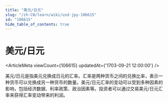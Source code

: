 ```yaml
---
title: "美元/日元"
slug: "/zh-CN/learn/wiki/usd-jpy-106615"
id: "106615"
hide_table_of_contents: true
---
```



# 美元/日元

<ArticleMeta viewCount={106615} updatedAt={'1703-09-21 12:00:00'} />

美元/日元是指美元兑换成日元的汇率。汇率是两种货币之间的兑换比率，表示一种货币可以兑换成另一种货币的数量。美元/日元汇率的变动可以受到多种因素的影响，包括经济数据、利率政策、政治因素等。投资者可以通过交易美元/日元汇率来获得汇率变动带来的利润。
